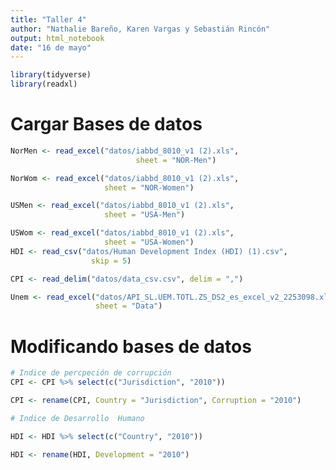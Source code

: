 ```yaml
---
title: "Taller 4"
author: "Nathalie Bareño, Karen Vargas y Sebastián Rincón"
output: html_notebook
date: "16 de mayo"
---
```


```r
library(tidyverse)
library(readxl)
```

# Cargar Bases de datos

```r
NorMen <- read_excel("datos/iabbd_8010_v1 (2).xls", 
                            sheet = "NOR-Men")

NorWom <- read_excel("datos/iabbd_8010_v1 (2).xls",
                     sheet = "NOR-Women")

USMen <- read_excel("datos/iabbd_8010_v1 (2).xls",
                     sheet = "USA-Men")

USWom <- read_excel("datos/iabbd_8010_v1 (2).xls",
                     sheet = "USA-Women")
HDI <- read_csv("datos/Human Development Index (HDI) (1).csv", 
                  skip = 5)

CPI <- read_delim("datos/data_csv.csv", delim = ",")

Unem <- read_excel("datos/API_SL.UEM.TOTL.ZS_DS2_es_excel_v2_2253098.xls",
                   sheet = "Data")

```

# Modificando bases de datos

```r
# Indice de percpeción de corrupción 
CPI <- CPI %>% select(c("Jurisdiction", "2010"))

CPI <- rename(CPI, Country = "Jurisdiction", Corruption = "2010")

# Indice de Desarrollo  Humano

HDI <- HDI %>% select(c("Country", "2010"))

HDI <- rename(HDI, Development = "2010")


```


